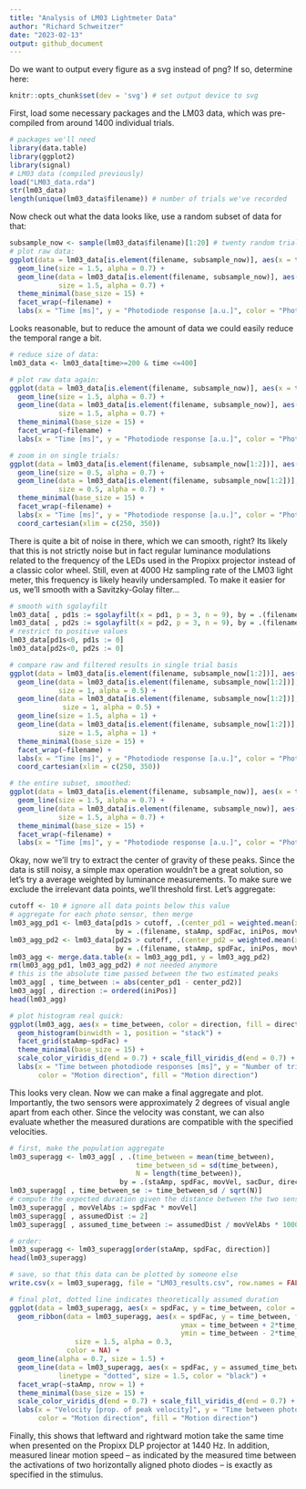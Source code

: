 ```yaml
---
title: "Analysis of LM03 Lightmeter Data"
author: "Richard Schweitzer"
date: "2023-02-13"
output: github_document
---
```


Do we want to output every figure as a svg instead of png? If so, determine here:
```r
knitr::opts_chunk$set(dev = 'svg') # set output device to svg
```

First, load some necessary packages and the LM03 data, which was pre-compiled from around 1400 individual trials. 
```r
# packages we'll need
library(data.table)
library(ggplot2)
library(signal)
# LM03 data (compiled previously)
load("LM03_data.rda")
str(lm03_data)
length(unique(lm03_data$filename)) # number of trials we've recorded
```

Now check out what the data looks like, use a random subset of data for that:
```r
subsample_now <- sample(lm03_data$filename)[1:20] # twenty random trials
# plot raw data:
ggplot(data = lm03_data[is.element(filename, subsample_now)], aes(x = time, y = pd1, color = "pd1")) + 
  geom_line(size = 1.5, alpha = 0.7) + 
  geom_line(data = lm03_data[is.element(filename, subsample_now)], aes(x = time, y = pd2, color = "pd2"), 
            size = 1.5, alpha = 0.7) + 
  theme_minimal(base_size = 15) + 
  facet_wrap(~filename) + 
  labs(x = "Time [ms]", y = "Photodiode response [a.u.]", color = "Photodiode ID")
```

Looks reasonable, but to reduce the amount of data we could easily reduce the temporal range a bit.
```r
# reduce size of data:
lm03_data <- lm03_data[time>=200 & time <=400] 

# plot raw data again:
ggplot(data = lm03_data[is.element(filename, subsample_now)], aes(x = time, y = pd1, color = "pd1")) + 
  geom_line(size = 1.5, alpha = 0.7) + 
  geom_line(data = lm03_data[is.element(filename, subsample_now)], aes(x = time, y = pd2, color = "pd2"), 
            size = 1.5, alpha = 0.7) + 
  theme_minimal(base_size = 15) + 
  facet_wrap(~filename) + 
  labs(x = "Time [ms]", y = "Photodiode response [a.u.]", color = "Photodiode ID")

# zoom in on single trials:
ggplot(data = lm03_data[is.element(filename, subsample_now[1:2])], aes(x = time, y = pd1, color = "pd1")) + 
  geom_line(size = 0.5, alpha = 0.7) + 
  geom_line(data = lm03_data[is.element(filename, subsample_now[1:2])], aes(x = time, y = pd2, color = "pd2"), 
            size = 0.5, alpha = 0.7) + 
  theme_minimal(base_size = 15) + 
  facet_wrap(~filename) + 
  labs(x = "Time [ms]", y = "Photodiode response [a.u.]", color = "Photodiode ID")+ 
  coord_cartesian(xlim = c(250, 350))
```

There is quite a bit of noise in there, which we can smooth, right? Its likely that this is not strictly noise but in fact regular luminance modulations related to the frequency of the LEDs used in the Propixx projector instead of a classic color wheel. Still, even at 4000 Hz sampling rate of the LM03 light meter, this frequency is likely heavily undersampled. 
To make it easier for us, we'll smooth with a Savitzky-Golay filter...
```r
# smooth with sgolayfilt
lm03_data[ , pd1s := sgolayfilt(x = pd1, p = 3, n = 9), by = .(filename)]
lm03_data[ , pd2s := sgolayfilt(x = pd2, p = 3, n = 9), by = .(filename)]
# restrict to positive values
lm03_data[pd1s<0, pd1s := 0]
lm03_data[pd2s<0, pd2s := 0]

# compare raw and filtered results in single trial basis
ggplot(data = lm03_data[is.element(filename, subsample_now[1:2])], aes(x = time, y = pd1s, color = "pd1")) + 
  geom_line(data = lm03_data[is.element(filename, subsample_now[1:2])], aes(x = time, y = pd1, color = "pd1"), 
            size = 1, alpha = 0.5) + 
  geom_line(data = lm03_data[is.element(filename, subsample_now[1:2])], aes(x = time, y = pd2, color = "pd2"), 
             size = 1, alpha = 0.5) + 
  geom_line(size = 1.5, alpha = 1) + 
  geom_line(data = lm03_data[is.element(filename, subsample_now[1:2])], aes(x = time, y = pd2s, color = "pd2"), 
            size = 1.5, alpha = 1) + 
  theme_minimal(base_size = 15) + 
  facet_wrap(~filename) + 
  labs(x = "Time [ms]", y = "Photodiode response [a.u.]", color = "Photodiode ID") + 
  coord_cartesian(xlim = c(250, 350))

# the entire subset, smoothed:
ggplot(data = lm03_data[is.element(filename, subsample_now)], aes(x = time, y = pd1s, color = "pd1")) + 
  geom_line(size = 1.5, alpha = 0.7) + 
  geom_line(data = lm03_data[is.element(filename, subsample_now)], aes(x = time, y = pd2s, color = "pd2"), 
            size = 1.5, alpha = 0.7) + 
  theme_minimal(base_size = 15) + 
  facet_wrap(~filename) + 
  labs(x = "Time [ms]", y = "Photodiode response [a.u.]", color = "Photodiode ID")
```

Okay, now we'll try to extract the center of gravity of these peaks. 
Since the data is still noisy, a simple max operation wouldn't be a great solution, so let's try a average weighted by luminance measurements. To make sure we exclude the irrelevant data points, we'll threshold first. 
Let's aggregate:
```r
cutoff <- 10 # ignore all data points below this value
# aggregate for each photo sensor, then merge
lm03_agg_pd1 <- lm03_data[pd1s > cutoff, .(center_pd1 = weighted.mean(x = time, w = pd1s)), 
                          by = .(filename, staAmp, spdFac, iniPos, movVel, sacDur)]
lm03_agg_pd2 <- lm03_data[pd2s > cutoff, .(center_pd2 = weighted.mean(x = time, w = pd2s)), 
                          by = .(filename, staAmp, spdFac, iniPos, movVel, sacDur)]
lm03_agg <- merge.data.table(x = lm03_agg_pd1, y = lm03_agg_pd2)
rm(lm03_agg_pd1, lm03_agg_pd2) # not needed anymore
# this is the absolute time passed between the two estimated peaks
lm03_agg[ , time_between := abs(center_pd1 - center_pd2)] 
lm03_agg[ , direction := ordered(iniPos)]
head(lm03_agg)

# plot histogram real quick:
ggplot(lm03_agg, aes(x = time_between, color = direction, fill = direction)) + 
  geom_histogram(binwidth = 1, position = "stack") +
  facet_grid(staAmp~spdFac) + 
  theme_minimal(base_size = 15) + 
  scale_color_viridis_d(end = 0.7) + scale_fill_viridis_d(end = 0.7) + 
  labs(x = "Time between photodiode responses [ms]", y = "Number of trials", 
       color = "Motion direction", fill = "Motion direction") 
```

This looks very clean. Now we can make a final aggregate and plot. 
Importantly, the two sensors were approximately 2 degrees of visual angle apart from each other. Since the velocity was constant, we can also evaluate whether the measured durations are compatible with the specified velocities.

```r
# first, make the population aggregate
lm03_superagg <- lm03_agg[ , .(time_between = mean(time_between), 
                               time_between_sd = sd(time_between), 
                               N = length(time_between)), 
                           by = .(staAmp, spdFac, movVel, sacDur, direction)]
lm03_superagg[ , time_between_se := time_between_sd / sqrt(N)]
# compute the expected duration given the distance between the two sensors
lm03_superagg[ , movVelAbs := spdFac * movVel]
lm03_superagg[ , assumedDist := 2]
lm03_superagg[ , assumed_time_between := assumedDist / movVelAbs * 1000]

# order:
lm03_superagg <- lm03_superagg[order(staAmp, spdFac, direction)]
head(lm03_superagg)

# save, so that this data can be plotted by someone else
write.csv(x = lm03_superagg, file = "LM03_results.csv", row.names = FALSE)

# final plot, dotted line indicates theoretically assumed duration
ggplot(data = lm03_superagg, aes(x = spdFac, y = time_between, color = direction)) + 
  geom_ribbon(data = lm03_superagg, aes(x = spdFac, y = time_between, fill = direction, 
                                          ymax = time_between + 2*time_between_sd, 
                                          ymin = time_between - 2*time_between_sd), 
                size = 1.5, alpha = 0.3, 
              color = NA) + 
  geom_line(alpha = 0.7, size = 1.5) + 
  geom_line(data = lm03_superagg, aes(x = spdFac, y = assumed_time_between, color = direction), 
            linetype = "dotted", size = 1.5, color = "black") + 
  facet_wrap(~staAmp, nrow = 1) + 
  theme_minimal(base_size = 15) + 
  scale_color_viridis_d(end = 0.7) + scale_fill_viridis_d(end = 0.7) + 
  labs(x = "Velocity [prop. of peak velocity]", y = "Time between photodiode responses [ms]", 
       color = "Motion direction", fill = "Motion direction")
```

Finally, this shows that leftward and rightward motion take the same time when presented on the Propixx DLP projector at 1440 Hz. In addition, measured linear motion speed -- as indicated by the measured time between the activations of two horizontally aligned photo diodes -- is exactly as specified in the stimulus. 


